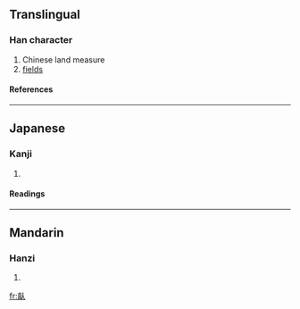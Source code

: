 {{see|畝}}

==Translingual==
===Han character===
{{Han char|rn=102|rad=田|as=04|sn=9|four=|canj=卜田人 (YWO)}}
# Chinese land measure
# [[fields]]
====References====
{{Han ref|kx=0760.341|dkj=49331|hdz=42534.090|uh=7552|ud=30034}}

----
==Japanese==
===Kanji===
{{ja-kanji|grade=|rs=田04}}
# {{defn|Japanese}} 
====Readings====
{{ja-readings|on=[[ほ]] (ho), [[ぼう]] (bō), [[も]] (mo)|kun=[[せ]] (se), [[うね]] (une)|nanori=}}

----
==Mandarin==
===Hanzi===
{{cmn-hanzi|pin=[[mǔ]] ([[mu3]])|wg=mu<sup>3</sup>}}
# {{defn|Mandarin}}

[[fr:畒]]